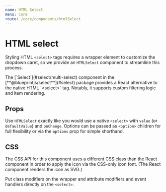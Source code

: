 ```yaml
---
name: HTML Select
menu: Core
route: /core/components/htmlSelect
---
```



# HTML select

Styling HTML `<select>` tags requires a wrapper element to customize the
dropdown caret, so we provide an `HTMLSelect` component to streamline this
process.

<Callout intent="success">
    The [`Select`](#select/multi-select) component in the [**@blueprintjs/select**](#select)
    package provides a React alternative to the native HTML `&lt;select>` tag. Notably, it
    supports custom filtering logic and item rendering.
</Callout>

## Props

Use `HTMLSelect` exactly like you would use a native `<select>` with `value` (or
`defaultValue`) and `onChange`. Options can be passed as `<option>` children for
full flexibility or via the `options` prop for simple shorthand.

<Interface name="IHTMLSelectProps" />

## CSS

The CSS API for this component uses a different CSS class than the React component
in order to apply the icon via the CSS-only icon font. (The React component
renders the icon as SVG.)

Put class modifiers on the wrapper and attribute modifiers and event handlers
directly on the `<select>`.

<CssExample name="select" />
